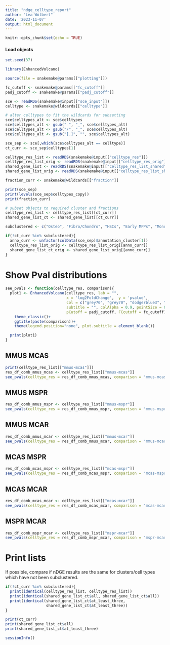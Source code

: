 ```yaml
---
title: "ndge_celltype_report"
author: "Lea Wölbert"
date: '2023-11-07'
output: html_document
---
```


```r
knitr::opts_chunk$set(echo = TRUE)
```

#### Load objects

```r
set.seed(37)
```

```r
library(EnhancedVolcano)
```

```r
source(file = snakemake@params[["plotting"]])
```

```r

fc_cutoff <- snakemake@params[["fc_cutoff"]]
padj_cutoff <- snakemake@params[["padj_cutoff"]]

sce <- readRDS(snakemake@input[["sce_input"]])
celltype <- snakemake@wildcards[["celltype"]]

# alter celltypes to fit the wildcards for subsetting
sce$celltypes_alt <- sce$celltypes
sce$celltypes_alt <- gsub(" ", "_", sce$celltypes_alt)
sce$celltypes_alt <- gsub("/", "_", sce$celltypes_alt)
sce$celltypes_alt <- gsub("[.]", "", sce$celltypes_alt)

sce_sep <- sce[,which(sce$celltypes_alt == celltype)]
ct_curr <- sce_sep$celltypes[1]

celltype_res_list <- readRDS(snakemake@input[["celltype_res"]])
celltype_res_list_orig <- readRDS(snakemake@input[["celltype_res_orig"]])
shared_gene_list <- readRDS(snakemake@input[["celltype_res_list_shared"]])
shared_gene_list_orig <- readRDS(snakemake@input[["celltype_res_list_shared_orig"]])

fraction_curr <- snakemake@wildcards[["fraction"]]

print(sce_sep)
print(levels(sce_sep$celltypes_copy))
print(fraction_curr)

```

```r
# subset objects to required cluster and fractions
celltype_res_list <- celltype_res_list[[ct_curr]]
shared_gene_list_ct <- shared_gene_list[[ct_curr]]
```

```r

subclustered <- c("Osteo", "Fibro/Chondro", "HSCs", "Early MPPs", "Monocyte progs.", "Neutrophil progs." )

if(!ct_curr %in% subclustered){
  anno_curr <- unfactor(colData(sce_sep)$annotation_cluster[1])
  celltype_res_list_orig <- celltype_res_list_orig[[anno_curr]]
  shared_gene_list_ct_orig <- shared_gene_list_orig[[anno_curr]]
}  
```

# Show Pval distributions

```r
see_pvals <- function(celltype_res, comparison){
  plot1 <- EnhancedVolcano(celltype_res, lab = "",
                           x = 'log2FoldChange',  y = 'pvalue', 
                           col = c("grey70", "grey70", "dodgerblue3", "grey70"),
                           subtitle = "", colAlpha = 0.9, pointSize = 0.5,
                           pCutoff = padj_cutoff, FCcutoff = fc_cutoff)+
    theme_classic()+
    ggtitle(paste(comparison))+
    theme(legend.position="none", plot.subtitle = element_blank())

  print(plot1)
}

```

## MMUS MCAS

```r
print(celltype_res_list[["mmus-mcas"]])
res_df_comb_mmus_mcas <- celltype_res_list[["mmus-mcas"]]
see_pvals(celltype_res = res_df_comb_mmus_mcas, comparison = "mmus-mcas")
```

## MMUS MSPR

```r
res_df_comb_mmus_mspr <- celltype_res_list[["mmus-mspr"]]
see_pvals(celltype_res = res_df_comb_mmus_mspr, comparison = "mmus-mspr")
```

## MMUS MCAR

```r
res_df_comb_mmus_mcar <- celltype_res_list[["mmus-mcar"]]
see_pvals(celltype_res = res_df_comb_mmus_mcar, comparison = "mmus-mcar")
```

## MCAS MSPR

```r
res_df_comb_mcas_mspr <- celltype_res_list[["mcas-mspr"]]
see_pvals(celltype_res = res_df_comb_mcas_mspr, comparison = "mcas-mspr")
```

## MCAS MCAR

```r
res_df_comb_mcas_mcar <- celltype_res_list[["mcas-mcar"]]
see_pvals(celltype_res = res_df_comb_mcas_mcar, comparison = "mcas-mcar")
```

## MSPR MCAR

```r
res_df_comb_mspr_mcar <- celltype_res_list[["mspr-mcar"]]
see_pvals(celltype_res = res_df_comb_mspr_mcar, comparison = "mspr-mcar")
```

# Print lists

If possible, compare if nDGE results are the same for clusters/cell types
which have not been subclustered.

```r
if(!ct_curr %in% subclustered){
  print(identical(celltype_res_list, celltype_res_list))
  print(identical(shared_gene_list_ct$all, shared_gene_list_ct$all))
  print(identical(shared_gene_list_ct$at_least_three,
                  shared_gene_list_ct$at_least_three))
}
```


```r
print(ct_curr)
print(shared_gene_list_ct$all)
print(shared_gene_list_ct$at_least_three)
```

```r
sessionInfo()
```